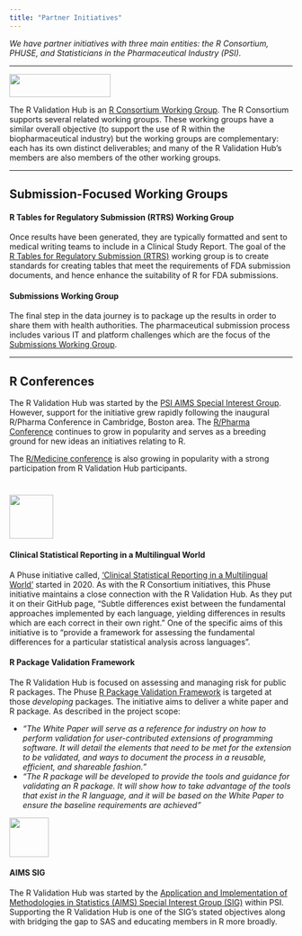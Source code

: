 ```yaml
---
title: "Partner Initiatives"
---
```


*We have partner initiatives with three main entities: the R Consortium, PHUSE, and Statisticians in the Pharmaceutical Industry (PSI).*

------------------------------------------------------------------------

![](/partners_files/rconsort.png){width="180" height="41"}

The R Validation Hub is an [R Consortium Working Group](https://www.r-consortium.org/projects/isc-working-groups). The R Consortium supports several related working groups. These working groups have a similar overall objective (to support the use of R within the biopharmaceutical industry) but the working groups are complementary: each has its own distinct deliverables; and many of the R Validation Hub's members are also members of the other working groups.

------------------------------------------------------------------------

## Submission-Focused Working Groups

#### R Tables for Regulatory Submission (RTRS) Working Group

Once results have been generated, they are typically formatted and sent to medical writing teams to include in a Clinical Study Report. The goal of the [R Tables for Regulatory Submission (RTRS)](https://github.com/RConsortium/rtrs-wg) working group is to create standards for creating tables that meet the requirements of FDA submission documents, and hence enhance the suitability of R for FDA submissions.

#### Submissions Working Group

The final step in the data journey is to package up the results in order to share them with health authorities. The pharmaceutical submission process includes various IT and platform challenges which are the focus of the [Submissions Working Group](https://github.com/RConsortium/submissions-wg).

------------------------------------------------------------------------

## R Conferences

The R Validation Hub was started by the [PSI AIMS Special Interest Group](https://psiweb.org/sigs-special-interest-groups/aims). However, support for the initiative grew rapidly following the inaugural R/Pharma Conference in Cambridge, Boston area. The [R/Pharma Conference](https://rinpharma.com/) continues to grow in popularity and serves as a breeding ground for new ideas an initiatives relating to R.

The [R/Medicine conference](https://events.linuxfoundation.org/r-medicine/) is also growing in popularity with a strong participation from R Validation Hub participants.

# ![](/partners_files/phuse.png){width="78"}

#### Clinical Statistical Reporting in a Multilingual World

A Phuse initiative called, ['Clinical Statistical Reporting in a Multilingual World'](https://github.com/phuse-org/CSRMLW) started in 2020. As with the R Consortium initiatives, this Phuse initiative maintains a close connection with the R Validation Hub. As they put it on their GitHub page, "Subtle differences exist between the fundamental approaches implemented by each language, yielding differences in results which are each correct in their own right." One of the specific aims of this initiative is to "provide a framework for assessing the fundamental differences for a particular statistical analysis across languages".

#### R Package Validation Framework

The R Validation Hub is focused on assessing and managing risk for public R packages. The Phuse [R Package Validation Framework](https://advance.phuse.global/display/WEL/R+Package+Validation+Framework) is targeted at those *developing* packages. The initiative aims to deliver a white paper and R package. As described in the project scope:

-   *"The White Paper will serve as a reference for industry on how to perform validation for user-contributed extensions of programming software. It will detail the elements that need to be met for the extension to be validated, and ways to document the process in a reusable, efficient, and shareable fashion."*
-   *"The R package will be developed to provide the tools and guidance for validating an R package. It will show how to take advantage of the tools that exist in the R language, and it will be based on the White Paper to ensure the baseline requirements are achieved"*

![](/partners_files/psi.png){width="70"}

#### AIMS SIG

The R Validation Hub was started by the [Application and Implementation of Methodologies in Statistics (AIMS) Special Interest Group (SIG)](https://psiweb.org/sigs-special-interest-groups/aims) within PSI. Supporting the R Validation Hub is one of the SIG's stated objectives along with bridging the gap to SAS and educating members in R more broadly.
